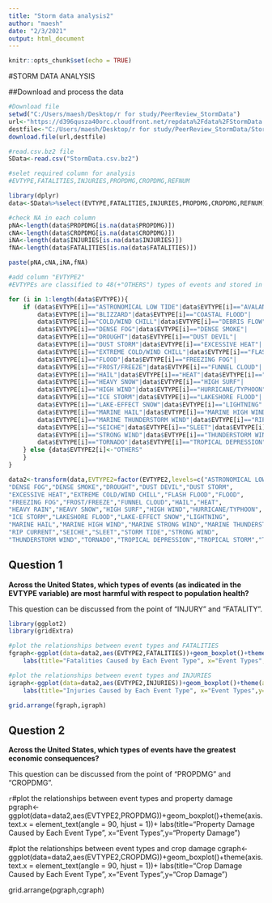 ```yaml
---
title: "Storm data analysis2"
author: "maesh"
date: "2/3/2021"
output: html_document
---
```


```r
knitr::opts_chunk$set(echo = TRUE)
```
#STORM DATA ANALYSIS

##Download and process the data

```r
#Download file
setwd("C:/Users/maesh/Desktop/r for study/PeerReview_StormData")
url<-"https://d396qusza40orc.cloudfront.net/repdata%2Fdata%2FStormData.csv.bz2"
destfile<-"C:/Users/maesh/Desktop/r for study/PeerReview_StormData/StormData.csv.bz2"
download.file(url,destfile)

#read.csv.bz2 file
SData<-read.csv("StormData.csv.bz2")

#selet required column for analysis
#EVTYPE,FATALITIES,INJURIES,PROPDMG,CROPDMG,REFNUM

library(dplyr)
data<-SData%>%select(EVTYPE,FATALITIES,INJURIES,PROPDMG,CROPDMG,REFNUM)

#check NA in each column
pNA<-length(data$PROPDMG[is.na(data$PROPDMG)])
cNA<-length(data$CROPDMG[is.na(data$CROPDMG)])
iNA<-length(data$INJURIES[is.na(data$INJURIES)])
fNA<-length(data$FATALITIES[is.na(data$FATALITIES)])

paste(pNA,cNA,iNA,fNA)

#add column "EVTYPE2"
#EVTYPEs are classified to 48(+"OTHERS") types of events and stored in new column "EVTYPE2"

for (i in 1:length(data$EVTYPE)){
    if (data$EVTYPE[i]=="ASTRONOMICAL LOW TIDE"|data$EVTYPE[i]=="AVALANCHE"|
        data$EVTYPE[i]=="BLIZZARD"|data$EVTYPE[i]=="COASTAL FLOOD"|
        data$EVTYPE[i]=="COLD/WIND CHILL"|data$EVTYPE[i]=="DEBRIS FLOW"|
        data$EVTYPE[i]=="DENSE FOG"|data$EVTYPE[i]=="DENSE SMOKE"|
        data$EVTYPE[i]=="DROUGHT"|data$EVTYPE[i]=="DUST DEVIL"|
        data$EVTYPE[i]=="DUST STORM"|data$EVTYPE[i]=="EXCESSIVE HEAT"|
        data$EVTYPE[i]=="EXTREME COLD/WIND CHILL"|data$EVTYPE[i]=="FLASH FLOOD"|
        data$EVTYPE[i]=="FLOOD"|data$EVTYPE[i]=="FREEZING FOG"|
        data$EVTYPE[i]=="FROST/FREEZE"|data$EVTYPE[i]=="FUNNEL CLOUD"|
        data$EVTYPE[i]=="HAIL"|data$EVTYPE[i]=="HEAT"|data$EVTYPE[i]=="HEAVY RAIN"|
        data$EVTYPE[i]=="HEAVY SNOW"|data$EVTYPE[i]=="HIGH SURF"|
        data$EVTYPE[i]=="HIGH WIND"|data$EVTYPE[i]=="HURRICANE/TYPHOON"|
        data$EVTYPE[i]=="ICE STORM"|data$EVTYPE[i]=="LAKESHORE FLOOD"|
        data$EVTYPE[i]=="LAKE-EFFECT SNOW"|data$EVTYPE[i]=="LIGHTNING"|
        data$EVTYPE[i]=="MARINE HAIL"|data$EVTYPE[i]=="MARINE HIGH WIND"|data$EVTYPE[i]=="MARINE STRONG WIND"|
        data$EVTYPE[i]=="MARINE THUNDERSTORM WIND"|data$EVTYPE[i]=="RIP CURRENT"|
        data$EVTYPE[i]=="SEICHE"|data$EVTYPE[i]=="SLEET"|data$EVTYPE[i]=="STORM TIDE"|
        data$EVTYPE[i]=="STRONG WIND"|data$EVTYPE[i]=="THUNDERSTORM WIND"|
        data$EVTYPE[i]=="TORNADO"|data$EVTYPE[i]=="TROPICAL DEPRESSION"|data$EVTYPE[i]=="TROPICAL STORM"|data$EVTYPE[i]=="TSUNAMI"|data$EVTYPE[i]=="VOLCANIC ASH"|data$EVTYPE[i]=="WATERSPOUT"|data$EVTYPE[i]=="WILDFIRE"|data$EVTYPE[i]=="WINTER STORM"|data$EVTYPE[i]=="WINTER WEATHER"){data$EVTYPE2[i]<-data$EVTYPE[i]
    } else {data$EVTYPE2[i]<-"OTHERS"
    }
}

data2<-transform(data,EVTYPE2=factor(EVTYPE2,levels=c("ASTRONOMICAL LOW TIDE","AVALANCHE","BLIZZARD","COASTAL FLOOD","COLD/WIND CHILL","DEBRIS FLOW",
"DENSE FOG","DENSE SMOKE","DROUGHT","DUST DEVIL","DUST STORM",
"EXCESSIVE HEAT","EXTREME COLD/WIND CHILL","FLASH FLOOD","FLOOD",
"FREEZING FOG","FROST/FREEZE","FUNNEL CLOUD","HAIL","HEAT",
"HEAVY RAIN","HEAVY SNOW","HIGH SURF","HIGH WIND","HURRICANE/TYPHOON",
"ICE STORM","LAKESHORE FLOOD","LAKE-EFFECT SNOW","LIGHTNING",
"MARINE HAIL","MARINE HIGH WIND","MARINE STRONG WIND","MARINE THUNDERSTORM WIND",
"RIP CURRENT","SEICHE","SLEET","STORM TIDE","STRONG WIND",
"THUNDERSTORM WIND","TORNADO","TROPICAL DEPRESSION","TROPICAL STORM","TSUNAMI","VOLCANIC ASH","WATERSPOUT","WILDFIRE","WINTER STORM","WINTER WEATHER","OTHERS")))


```

## Question 1
**Across the United States, which types of events (as indicated in the EVTYPE variable) are most harmful with respect to population health?**

This question can be discussed from the point of "INJURY" and "FATALITY".

```r
library(ggplot2)
library(gridExtra)

#plot the relationships between event types and FATALITIES
fgraph<-ggplot(data=data2,aes(EVTYPE2,FATALITIES))+geom_boxplot()+theme(axis.text.x = element_text(angle = 90, hjust = 1))+
    labs(title="Fatalities Caused by Each Event Type", x="Event Types",y="FATALITIES")

#plot the relationships between event types and INJURIES
igraph<-ggplot(data=data2,aes(EVTYPE2,INJURIES))+geom_boxplot()+theme(axis.text.x = element_text(angle = 90, hjust = 1))+
    labs(title="Injuries Caused by Each Event Type", x="Event Types",y="INJURIES")

grid.arrange(fgraph,igraph)
```

## Question 2
**Across the United States, which types of events have the greatest economic consequences?**

This question can be discussed from the point of "PROPDMG" and "CROPDMG".

```r


```#plot the relationships between event types and property damage
pgraph<-ggplot(data=data2,aes(EVTYPE2,PROPDMG))+geom_boxplot()+theme(axis.text.x = element_text(angle = 90, hjust = 1))+
    labs(title="Property Damage Caused by Each Event Type", x="Event Types",y="Property Damage")

#plot the relationships between event types and crop damage
cgraph<-ggplot(data=data2,aes(EVTYPE2,CROPDMG))+geom_boxplot()+theme(axis.text.x = element_text(angle = 90, hjust = 1))+
    labs(title="Crop Damage Caused by Each Event Type", x="Event Types",y="Crop Damage")

grid.arrange(pgraph,cgraph)